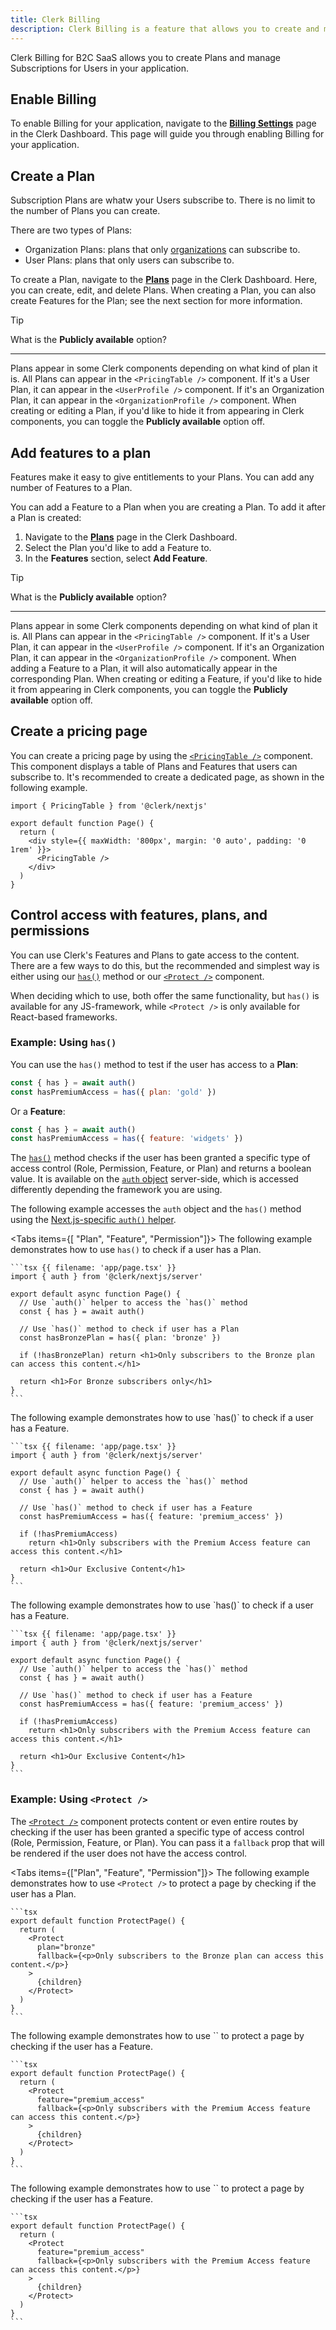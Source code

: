```yaml
---
title: Clerk Billing
description: Clerk Billing is a feature that allows you to create and manage Plans and Features for your application.
---
```


Clerk Billing for B2C SaaS allows you to create Plans and manage Subscriptions for Users in your application.

## Enable Billing

To enable Billing for your application, navigate to the [**Billing Settings**](https://dashboard.clerk.com/last-active?path=billing/settings) page in the Clerk Dashboard. This page will guide you through enabling Billing for your application.

## Create a Plan

Subscription Plans are whatw your Users subscribe to. There is no limit to the number of Plans you can create.

There are two types of Plans:

- Organization Plans: plans that only [organizations](/docs/organizations/overview) can subscribe to.
- User Plans: plans that only users can subscribe to.

To create a Plan, navigate to the [**Plans**](https://dashboard.clerk.com/last-active?path=billing/plans) page in the Clerk Dashboard. Here, you can create, edit, and delete Plans. When creating a Plan, you can also create Features for the Plan; see the next section for more information.

> [!TIP]
> What is the **Publicly available** option?
>
> ---
>
> Plans appear in some Clerk components depending on what kind of plan it is. All Plans can appear in the `<PricingTable />` component. If it's a User Plan, it can appear in the `<UserProfile />` component. If it's an Organization Plan, it can appear in the `<OrganizationProfile />` component. When creating or editing a Plan, if you'd like to hide it from appearing in Clerk components, you can toggle the **Publicly available** option off.

## Add features to a plan

Features make it easy to give entitlements to your Plans. You can add any number of Features to a Plan.

You can add a Feature to a Plan when you are creating a Plan. To add it after a Plan is created:

1. Navigate to the [**Plans**](https://dashboard.clerk.com/last-active?path=billing/plans) page in the Clerk Dashboard.
1. Select the Plan you'd like to add a Feature to.
1. In the **Features** section, select **Add Feature**.

> [!TIP]
> What is the **Publicly available** option?
>
> ---
>
> Plans appear in some Clerk components depending on what kind of plan it is. All Plans can appear in the `<PricingTable />` component. If it's a User Plan, it can appear in the `<UserProfile />` component. If it's an Organization Plan, it can appear in the `<OrganizationProfile />` component. When adding a Feature to a Plan, it will also automatically appear in the corresponding Plan. When creating or editing a Feature, if you'd like to hide it from appearing in Clerk components, you can toggle the **Publicly available** option off.

## Create a pricing page

You can create a pricing page by using the [`<PricingTable />`](/docs/components/pricing-table) component. This component displays a table of Plans and Features that users can subscribe to. It's recommended to create a dedicated page, as shown in the following example.

```tsx {{ filename: 'app/pricing/page.tsx' }}
import { PricingTable } from '@clerk/nextjs'

export default function Page() {
  return (
    <div style={{ maxWidth: '800px', margin: '0 auto', padding: '0 1rem' }}>
      <PricingTable />
    </div>
  )
}
```

## Control access with features, plans, and permissions

You can use Clerk's Features and Plans to gate access to the content. There are a few ways to do this, but the recommended and simplest way is either using our [`has()`](/docs/references/backend/types/auth-object#has) method or our [`<Protect />`](/docs/components/protect) component.

When deciding which to use, both offer the same functionality, but `has()` is available for any JS-framework, while `<Protect />` is only available for React-based frameworks.

### Example: Using `has()`

You can use the `has()` method to test if the user has access to a **Plan**:

```jsx
const { has } = await auth()
const hasPremiumAccess = has({ plan: 'gold' })
```

Or a **Feature**:

```jsx
const { has } = await auth()
const hasPremiumAccess = has({ feature: 'widgets' })
```

The [`has()`](/docs/references/backend/types/auth-object#has) method checks if the user has been granted a specific type of access control (Role, Permission, Feature, or Plan) and returns a boolean value. It is available on the [`auth` object](/docs/references/backend/types/auth-object) server-side, which is accessed differently depending the framework you are using.

The following example accesses the `auth` object and the `has()` method using the [Next.js-specific `auth()` helper](/docs/references/nextjs/auth).

<Tabs items={[ "Plan", "Feature", "Permission"]}>
  <Tab>
    The following example demonstrates how to use `has()` to check if a user has a Plan.

    ```tsx {{ filename: 'app/page.tsx' }}
    import { auth } from '@clerk/nextjs/server'

    export default async function Page() {
      // Use `auth()` helper to access the `has()` method
      const { has } = await auth()

      // Use `has()` method to check if user has a Plan
      const hasBronzePlan = has({ plan: 'bronze' })

      if (!hasBronzePlan) return <h1>Only subscribers to the Bronze plan can access this content.</h1>

      return <h1>For Bronze subscribers only</h1>
    }
    ```
  </Tab>

  <Tab>
    The following example demonstrates how to use `has()` to check if a user has a Feature.

    ```tsx {{ filename: 'app/page.tsx' }}
    import { auth } from '@clerk/nextjs/server'

    export default async function Page() {
      // Use `auth()` helper to access the `has()` method
      const { has } = await auth()

      // Use `has()` method to check if user has a Feature
      const hasPremiumAccess = has({ feature: 'premium_access' })

      if (!hasPremiumAccess)
        return <h1>Only subscribers with the Premium Access feature can access this content.</h1>

      return <h1>Our Exclusive Content</h1>
    }
    ```
  </Tab>

  <Tab>
    The following example demonstrates how to use `has()` to check if a user has a Feature.

    ```tsx {{ filename: 'app/page.tsx' }}
    import { auth } from '@clerk/nextjs/server'

    export default async function Page() {
      // Use `auth()` helper to access the `has()` method
      const { has } = await auth()

      // Use `has()` method to check if user has a Feature
      const hasPremiumAccess = has({ feature: 'premium_access' })

      if (!hasPremiumAccess)
        return <h1>Only subscribers with the Premium Access feature can access this content.</h1>

      return <h1>Our Exclusive Content</h1>
    }
    ```
  </Tab>  
</Tabs>

### Example: Using `<Protect />`

The [`<Protect />`](/docs/components/protect) component protects content or even entire routes by checking if the user has been granted a specific type of access control (Role, Permission, Feature, or Plan). You can pass it a `fallback` prop that will be rendered if the user does not have the access control.

<Tabs items={["Plan", "Feature", "Permission"]}>
  <Tab>
    The following example demonstrates how to use `<Protect />` to protect a page by checking if the user has a Plan.

    ```tsx
    export default function ProtectPage() {
      return (
        <Protect
          plan="bronze"
          fallback={<p>Only subscribers to the Bronze plan can access this content.</p>}
        >
          {children}
        </Protect>
      )
    }
    ```
  </Tab>

  <Tab>
    The following example demonstrates how to use `<Protect />` to protect a page by checking if the user has a Feature.

    ```tsx
    export default function ProtectPage() {
      return (
        <Protect
          feature="premium_access"
          fallback={<p>Only subscribers with the Premium Access feature can access this content.</p>}
        >
          {children}
        </Protect>
      )
    }
    ```
  </Tab>

  <Tab>
    The following example demonstrates how to use `<Protect />` to protect a page by checking if the user has a Feature.

    ```tsx
    export default function ProtectPage() {
      return (
        <Protect
          feature="premium_access"
          fallback={<p>Only subscribers with the Premium Access feature can access this content.</p>}
        >
          {children}
        </Protect>
      )
    }
    ```
  </Tab>  
</Tabs>
